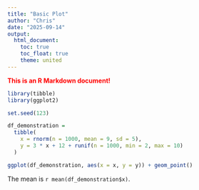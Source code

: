 ```yaml
---
title: "Basic Plot"
author: "Chris"
date: "2025-09-14"
output: 
  html_document:
    toc: true
    toc_float: true
    theme: united
---
```


<span style = "color: red">**This is an R Markdown document!**</span>

```r
library(tibble)
library(ggplot2)
```




```r
set.seed(123)

df_demonstration =
  tibble(
    x = rnorm(n = 1000, mean = 9, sd = 5),
    y = 3 * x + 12 + runif(n = 1000, min = 2, max = 10)
  )
```




```r
ggplot(df_demonstration, aes(x = x, y = y)) + geom_point()
```

The mean is `r mean(df_demonstration$x)`.



































